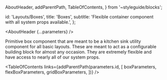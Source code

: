
  AboutHeader,
  addParentPath,
  TableOfContents,
} from '~styleguide/blocks';


  id: 'Layouts/Boxes',
  title: 'Boxes',
  subtitle: 'Flexible container component with all system props available.',
};

<Meta title="Layouts/Boxes/About" name="Layouts/Boxes/About" />

<AboutHeader {...parameters} />

Primitive box component that are meant to be a kitchen sink utility component for all basic layouts. These are meant to act as a configurable building block for almost any occasion. They are extremely flexible and have access to nearly all of our system props.

<TableOfContents
  links={addParentPath(parameters.id, [
    boxParameters,
    flexBoxParameters,
    gridBoxParameters,
  ])}
/>
